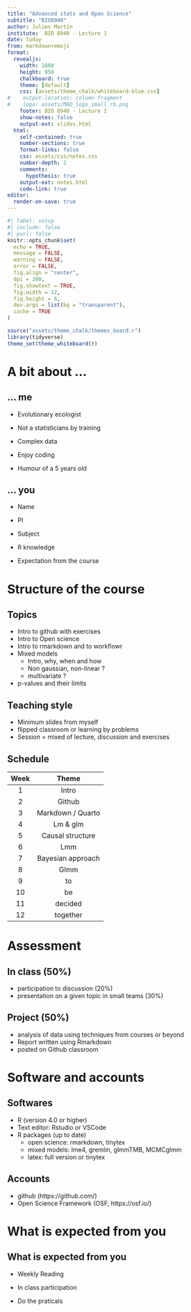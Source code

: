 ```yaml
---
title: "Advanced stats and Open Science"
subtitle: "BIO8940"
author: Julien Martin
institute:  BIO 8940 - Lecture 1
date: today
from: markdown+emoji
format:
  revealjs: 
    width: 1600
    height: 950
    chalkboard: true
    theme: [default]
    css: [assets/theme_chalk/whiteboard-blue.css]
#    output-location: column-fragment
#    logo: assets/MAD_logo_small_rb.png
    footer: BIO 8940 - Lecture 1
    show-notes: false
    output-ext: slides.html
  html:
    self-contained: true
    number-sections: true
    format-links: false
    css: assets/css/notes.css
    number-depth: 2
    comments:
      hypothesis: true
    output-ext: notes.html
    code-link: true
editor:
  render-on-save: true
---
```


```r
#| label: setup
#| include: false
#| purl: false
knitr::opts_chunk$set(
  echo = TRUE,
  message = FALSE,
  warning = FALSE,
  error = FALSE,
  fig.align = "center",
  dpi = 300,
  fig.showtext = TRUE,
  fig.width = 12,
  fig.height = 6,
  dev.args = list(bg = "transparent"),
  cache = TRUE
)

source("assets/theme_chalk/themes_board.r")
library(tidyverse)
theme_set(theme_whiteboard())
```

# A bit about ...

## ... me

* Evolutionary ecologist

* Not a statisticians by training

* Complex data

* Enjoy coding

* Humour of a 5 years old

## ... you

* Name

* PI

* Subject

* R knowledge

* Expectation from the course

# Structure of the course

## Topics

- Intro to github with exercises
- Intro to Open science
- Intro to rmarkdown and to workflowr
- Mixed models
  - Intro, why, when and how
  - Non gaussian, non-linear ?
  - multivariate ?
- p-values and their limits

## Teaching style

- Minimum slides from myself
- flipped classroom or learning by problems
- Session = mixed of lecture, discussion and exercises

## Schedule

::: {contenteditable="true"}
| Week | Theme |
|:----:|:-----:|
|  1 | Intro |
|  2 | Github |
|  3 | Markdown / Quarto |
|  4 | Lm & glm |
|  5 | Causal structure |
|  6 | Lmm |
|  7 | Bayesian approach |
|  8 | Glmm |
|  9 | to |
| 10 | be |
| 11 | decided |
| 12 | together |
:::

# Assessment

## In class (50%)

- participation to discussion (20%)
- presentation on a given topic in small teams (30%)

## Project (50%)

- analysis of data using techniques from courses or beyond
- Report written using Rmarkdown
- posted on Github classroom

# Software and accounts

## Softwares

- R (version 4.0 or higher)
- Text editor: Rstudio or VSCode
- R packages (up to date)
  - open science: rmarkdown, tinytex
  - mixed models: lme4, gremlin, glmmTMB, MCMCglmm
  - latex: full version or tinytex

## Accounts

- github (https://github.com/)
- Open Science Framework (OSF, https://osf.io/)
<!-- - gather.town -->


# What is expected from you

## What is expected from you

* Weekly Reading

* In class participation

* Do the praticals
